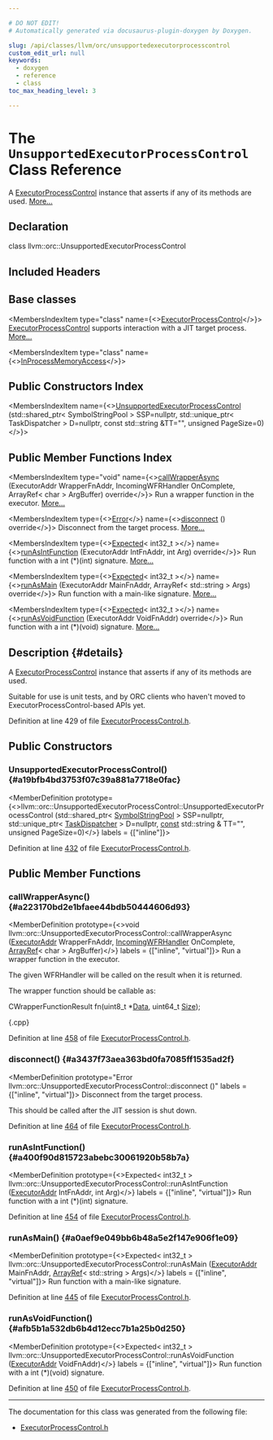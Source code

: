 ```yaml
---

# DO NOT EDIT!
# Automatically generated via docusaurus-plugin-doxygen by Doxygen.

slug: /api/classes/llvm/orc/unsupportedexecutorprocesscontrol
custom_edit_url: null
keywords:
  - doxygen
  - reference
  - class
toc_max_heading_level: 3

---
```





# The `UnsupportedExecutorProcessControl` Class Reference

<DoxygenPage pluginConfig={pluginConfig}>

A <a href="/docs/api/classes/llvm/orc/executorprocesscontrol">ExecutorProcessControl</a> instance that asserts if any of its methods are used. <a href="#details">More...</a>

## Declaration

<CodeBlock>class llvm::orc::UnsupportedExecutorProcessControl</CodeBlock>

## Included Headers

<IncludesList>
<IncludesListItem
  filePath="llvm/ExecutionEngine/Orc/ExecutorProcessControl.h"
  permalink="/docs/api/files/include/include/llvm/include/llvm/executionengine/include/llvm/executionengine/orc/executorprocesscontrol-h"
  isLocal="true" />
</IncludesList>

## Base classes

<MembersIndex>

<MembersIndexItem
  type="class"
  name={<><a href="/docs/api/classes/llvm/orc/executorprocesscontrol">ExecutorProcessControl</a></>}>
<a href="/docs/api/classes/llvm/orc/executorprocesscontrol">ExecutorProcessControl</a> supports interaction with a JIT target process. <a href="/docs/api/classes/llvm/orc/executorprocesscontrol/#details">More...</a>
</MembersIndexItem>

<MembersIndexItem
  type="class"
  name={<><a href="/docs/api/classes/llvm/orc/inprocessmemoryaccess">InProcessMemoryAccess</a></>}>
</MembersIndexItem>

</MembersIndex>

## Public Constructors Index

<MembersIndex>

<MembersIndexItem
  name={<><a href="#a19bfb4bd3753f07c39a881a7718e0fac">UnsupportedExecutorProcessControl</a> (std::shared&#95;ptr&lt; SymbolStringPool &gt; SSP=nullptr, std::unique&#95;ptr&lt; TaskDispatcher &gt; D=nullptr, const std::string &amp;TT=&quot;&quot;, unsigned PageSize=0)</>}>
</MembersIndexItem>

</MembersIndex>

## Public Member Functions Index

<MembersIndex>

<MembersIndexItem
  type="void"
  name={<><a href="#a223170bd2e1bfaee44bdb50444606d93">callWrapperAsync</a> (ExecutorAddr WrapperFnAddr, IncomingWFRHandler OnComplete, ArrayRef&lt; char &gt; ArgBuffer) override</>}>
Run a wrapper function in the executor. <a href="#a223170bd2e1bfaee44bdb50444606d93">More...</a>
</MembersIndexItem>

<MembersIndexItem
  type={<><a href="/docs/api/classes/llvm/error">Error</a></>}
  name={<><a href="#a3437f73aea363bd0fa7085ff1535ad2f">disconnect</a> () override</>}>
Disconnect from the target process. <a href="#a3437f73aea363bd0fa7085ff1535ad2f">More...</a>
</MembersIndexItem>

<MembersIndexItem
  type={<><a href="/docs/api/classes/llvm/expected">Expected</a>&lt; int32&#95;t &gt;</>}
  name={<><a href="#a400f90d815723abebc30061920b58b7a">runAsIntFunction</a> (ExecutorAddr IntFnAddr, int Arg) override</>}>
Run function with a int (&#42;)(int) signature. <a href="#a400f90d815723abebc30061920b58b7a">More...</a>
</MembersIndexItem>

<MembersIndexItem
  type={<><a href="/docs/api/classes/llvm/expected">Expected</a>&lt; int32&#95;t &gt;</>}
  name={<><a href="#a0aef9e049bb6b48a5e2f147e906f1e09">runAsMain</a> (ExecutorAddr MainFnAddr, ArrayRef&lt; std::string &gt; Args) override</>}>
Run function with a main-like signature. <a href="#a0aef9e049bb6b48a5e2f147e906f1e09">More...</a>
</MembersIndexItem>

<MembersIndexItem
  type={<><a href="/docs/api/classes/llvm/expected">Expected</a>&lt; int32&#95;t &gt;</>}
  name={<><a href="#afb5b1a532db6b4d12ecc7b1a25b0d250">runAsVoidFunction</a> (ExecutorAddr VoidFnAddr) override</>}>
Run function with a int (&#42;)(void) signature. <a href="#afb5b1a532db6b4d12ecc7b1a25b0d250">More...</a>
</MembersIndexItem>

</MembersIndex>

## Description {#details}

A <a href="/docs/api/classes/llvm/orc/executorprocesscontrol">ExecutorProcessControl</a> instance that asserts if any of its methods are used.

Suitable for use is unit tests, and by ORC clients who haven&#39;t moved to ExecutorProcessControl-based APIs yet.

Definition at line 429 of file <a href="/docs/api/files/include/include/llvm/include/llvm/executionengine/include/llvm/executionengine/orc/executorprocesscontrol-h">ExecutorProcessControl.h</a>.

<SectionDefinition>

## Public Constructors

### UnsupportedExecutorProcessControl() {#a19bfb4bd3753f07c39a881a7718e0fac}

<MemberDefinition
  prototype={<>llvm::orc::UnsupportedExecutorProcessControl::UnsupportedExecutorProcessControl (std::shared&#95;ptr&lt; <a href="/docs/api/classes/llvm/orc/symbolstringpool">SymbolStringPool</a> &gt; SSP=nullptr, std::unique&#95;ptr&lt; <a href="/docs/api/classes/llvm/orc/taskdispatcher">TaskDispatcher</a> &gt; D=nullptr, <a href="/docs/api/files/lib/lib/target/lib/target/aarch64/aarch64promoteconstant-cpp/#a90f8350fecae261c25be85d38b451bff">const</a> std::string &amp; TT=&quot;&quot;, unsigned PageSize=0)</>}
  labels = {["inline"]}>

Definition at line <a href="/docs/api/files/include/include/llvm/include/llvm/executionengine/include/llvm/executionengine/orc/executorprocesscontrol-h/#l00432">432</a> of file <a href="/docs/api/files/include/include/llvm/include/llvm/executionengine/include/llvm/executionengine/orc/executorprocesscontrol-h">ExecutorProcessControl.h</a>.
</MemberDefinition>

</SectionDefinition>

<SectionDefinition>

## Public Member Functions

### callWrapperAsync() {#a223170bd2e1bfaee44bdb50444606d93}

<MemberDefinition
  prototype={<>void llvm::orc::UnsupportedExecutorProcessControl::callWrapperAsync (<a href="/docs/api/classes/llvm/orc/executoraddr">ExecutorAddr</a> WrapperFnAddr, <a href="/docs/api/classes/llvm/orc/executorprocesscontrol/incomingwfrhandler">IncomingWFRHandler</a> OnComplete, <a href="/docs/api/classes/llvm/arrayref">ArrayRef</a>&lt; char &gt; ArgBuffer)</>}
  labels = {["inline", "virtual"]}>
Run a wrapper function in the executor.

The given WFRHandler will be called on the result when it is returned.

The wrapper function should be callable as:


<ProgramListing extension="cpp">

<CodeLine><span class="doxyHighlight">CWrapperFunctionResult fn(uint8&#95;t &#42;<a href="/docs/api/namespaces/llvm/#aa20539e89704d20b98b97e9c3feac934">Data</a>, uint64&#95;t <a href="/docs/api/files/lib/lib/analysis/inlineorder-cpp/#a7ee6f0cb51c3b9056199e9a0001fe8c3a6f6cb72d544962fa333e2e34ce64f719">Size</a>);</span></CodeLine>

</ProgramListing>
&#123;.cpp&#125;

Definition at line <a href="/docs/api/files/include/include/llvm/include/llvm/executionengine/include/llvm/executionengine/orc/executorprocesscontrol-h/#l00458">458</a> of file <a href="/docs/api/files/include/include/llvm/include/llvm/executionengine/include/llvm/executionengine/orc/executorprocesscontrol-h">ExecutorProcessControl.h</a>.
</MemberDefinition>

### disconnect() {#a3437f73aea363bd0fa7085ff1535ad2f}

<MemberDefinition
  prototype="Error llvm::orc::UnsupportedExecutorProcessControl::disconnect ()"
  labels = {["inline", "virtual"]}>
Disconnect from the target process.

This should be called after the JIT session is shut down.

Definition at line <a href="/docs/api/files/include/include/llvm/include/llvm/executionengine/include/llvm/executionengine/orc/executorprocesscontrol-h/#l00464">464</a> of file <a href="/docs/api/files/include/include/llvm/include/llvm/executionengine/include/llvm/executionengine/orc/executorprocesscontrol-h">ExecutorProcessControl.h</a>.
</MemberDefinition>

### runAsIntFunction() {#a400f90d815723abebc30061920b58b7a}

<MemberDefinition
  prototype={<>Expected&lt; int32&#95;t &gt; llvm::orc::UnsupportedExecutorProcessControl::runAsIntFunction (<a href="/docs/api/classes/llvm/orc/executoraddr">ExecutorAddr</a> IntFnAddr, int Arg)</>}
  labels = {["inline", "virtual"]}>
Run function with a int (&#42;)(int) signature.

Definition at line <a href="/docs/api/files/include/include/llvm/include/llvm/executionengine/include/llvm/executionengine/orc/executorprocesscontrol-h/#l00454">454</a> of file <a href="/docs/api/files/include/include/llvm/include/llvm/executionengine/include/llvm/executionengine/orc/executorprocesscontrol-h">ExecutorProcessControl.h</a>.
</MemberDefinition>

### runAsMain() {#a0aef9e049bb6b48a5e2f147e906f1e09}

<MemberDefinition
  prototype={<>Expected&lt; int32&#95;t &gt; llvm::orc::UnsupportedExecutorProcessControl::runAsMain (<a href="/docs/api/classes/llvm/orc/executoraddr">ExecutorAddr</a> MainFnAddr, <a href="/docs/api/classes/llvm/arrayref">ArrayRef</a>&lt; std::string &gt; Args)</>}
  labels = {["inline", "virtual"]}>
Run function with a main-like signature.

Definition at line <a href="/docs/api/files/include/include/llvm/include/llvm/executionengine/include/llvm/executionengine/orc/executorprocesscontrol-h/#l00445">445</a> of file <a href="/docs/api/files/include/include/llvm/include/llvm/executionengine/include/llvm/executionengine/orc/executorprocesscontrol-h">ExecutorProcessControl.h</a>.
</MemberDefinition>

### runAsVoidFunction() {#afb5b1a532db6b4d12ecc7b1a25b0d250}

<MemberDefinition
  prototype={<>Expected&lt; int32&#95;t &gt; llvm::orc::UnsupportedExecutorProcessControl::runAsVoidFunction (<a href="/docs/api/classes/llvm/orc/executoraddr">ExecutorAddr</a> VoidFnAddr)</>}
  labels = {["inline", "virtual"]}>
Run function with a int (&#42;)(void) signature.

Definition at line <a href="/docs/api/files/include/include/llvm/include/llvm/executionengine/include/llvm/executionengine/orc/executorprocesscontrol-h/#l00450">450</a> of file <a href="/docs/api/files/include/include/llvm/include/llvm/executionengine/include/llvm/executionengine/orc/executorprocesscontrol-h">ExecutorProcessControl.h</a>.
</MemberDefinition>

</SectionDefinition>

<hr/>

The documentation for this class was generated from the following file:

<ul>
<li><a href="/docs/api/files/include/include/llvm/include/llvm/executionengine/include/llvm/executionengine/orc/executorprocesscontrol-h">ExecutorProcessControl.h</a></li>
</ul>

</DoxygenPage>
